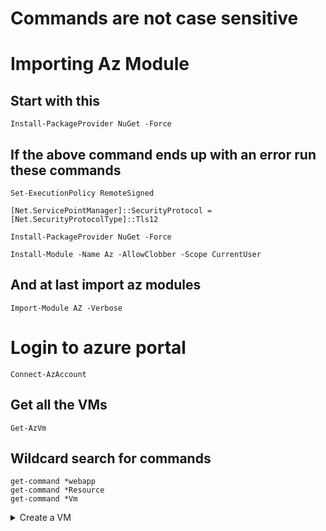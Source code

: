 # Commands are not case sensitive

# Importing Az Module

## Start with this

    Install-PackageProvider NuGet -Force

## If the above command ends up with an error run these commands

    Set-ExecutionPolicy RemoteSigned

    [Net.ServicePointManager]::SecurityProtocol = [Net.SecurityProtocolType]::Tls12

    Install-PackageProvider NuGet -Force

    Install-Module -Name Az -AllowClobber -Scope CurrentUser

## And at last import az modules
    Import-Module AZ -Verbose

# Login to  azure portal
    Connect-AzAccount

## Get all the VMs
    Get-AzVm

## Wildcard search for commands
    get-command *webapp  
    get-command *Resource
    get-command *Vm

<details>
<summary>
Create a VM
</summary>

  ### Create a resource group if you don't have one already. [Reference](https://docs.microsoft.com/en-us/powershell/module/az.resources/new-azresourcegroup?view=azps-5.3.0)

    new-AzResourceGroup -Name powershellgrp -Location EastUs
  
  ### Create a VM. [Reference](https://docs.microsoft.com/en-us/powershell/module/az.compute/new-azvm?view=azps-5.3.0)
    New-AzVm -ResourceGroupName powershellgrp -Name aznewvm -Location EastUs -VirtualNetworkName "MynewVnet" -SubnetName "default" -SecurityGroupName "MynewNSG" -PublicIpAddressName "mypublicip" -OpenPorts 80,3389

  ### Stop a vm
    Stop-Azvm -Name aznewvm -ResourceGroupName powershellgrp
</details>


